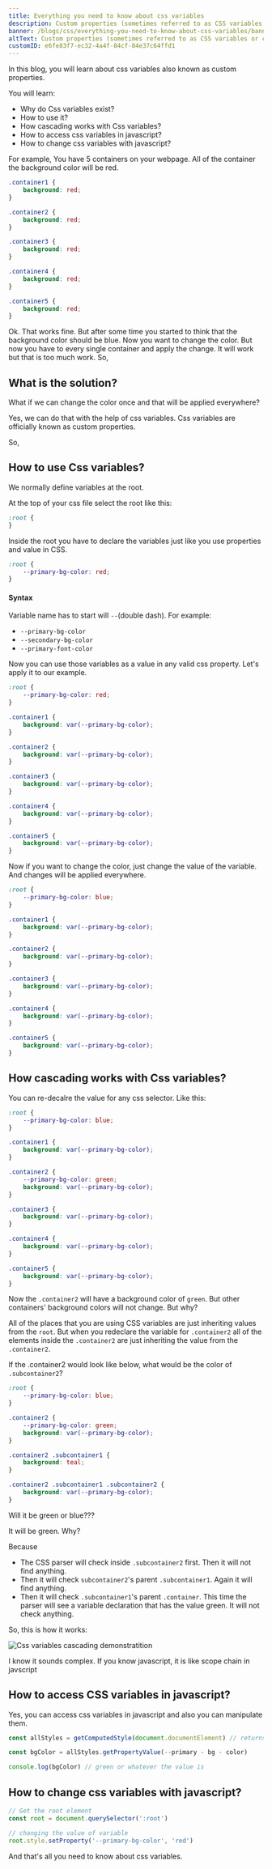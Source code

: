 ```yaml
---
title: Everything you need to know about css variables
description: Custom properties (sometimes referred to as CSS variables or cascading variables) are entities defined by CSS authors that contain specific values to be reused throughout a document.
banner: /blogs/css/everything-you-need-to-know-about-css-variables/banner.png
altText: Custom properties (sometimes referred to as CSS variables or cascading variables) are entities defined by CSS authors that contain specific values to be reused throughout a document.
customID: e6fe83f7-ec32-4a4f-84cf-84e37c64ffd1
---
```


In this blog, you will learn about css variables also known as custom properties.

You will learn:

- Why do Css variables exist?
- How to use it?
- How cascading works with Css variables?
- How to access css variables in javascript?
- How to change css variables with javascript?

For example, You have 5 containers on your webpage. All of the container
the background color will be red.

```css
.container1 {
	background: red;
}

.container2 {
	background: red;
}

.container3 {
	background: red;
}

.container4 {
	background: red;
}

.container5 {
	background: red;
}
```

Ok. That works fine. But after some time you started to think that the background color should be blue. Now you want to change the color. But now you have to every single container and apply the change. It will work but that is too much work. So,

## What is the solution?

What if we can change the color once and that will be applied everywhere?

Yes, we can do that with the help of css variables. Css variables are officially known as custom properties.

So,

## How to use Css variables?

We normally define variables at the root.

At the top of your css file select the root like this:

```css
:root {
}
```

Inside the root you have to declare the variables just like you use properties and value in CSS.

```css
:root {
	--primary-bg-color: red;
}
```

#### Syntax

Variable name has to start will `--`(double dash). For example:

- `--primary-bg-color`
- `--secondary-bg-color`
- `--primary-font-color`

Now you can use those variables as a value in any valid css property. Let's apply it to our example.

```css
:root {
	--primary-bg-color: red;
}

.container1 {
	background: var(--primary-bg-color);
}

.container2 {
	background: var(--primary-bg-color);
}

.container3 {
	background: var(--primary-bg-color);
}

.container4 {
	background: var(--primary-bg-color);
}

.container5 {
	background: var(--primary-bg-color);
}
```

Now if you want to change the color, just change the value of the variable. And changes will be applied everywhere.

```css
:root {
	--primary-bg-color: blue;
}

.container1 {
	background: var(--primary-bg-color);
}

.container2 {
	background: var(--primary-bg-color);
}

.container3 {
	background: var(--primary-bg-color);
}

.container4 {
	background: var(--primary-bg-color);
}

.container5 {
	background: var(--primary-bg-color);
}
```

## How cascading works with Css variables?

You can re-decalre the value for any css selector. Like this:

```css
:root {
	--primary-bg-color: blue;
}

.container1 {
	background: var(--primary-bg-color);
}

.container2 {
	--primary-bg-color: green;
	background: var(--primary-bg-color);
}

.container3 {
	background: var(--primary-bg-color);
}

.container4 {
	background: var(--primary-bg-color);
}

.container5 {
	background: var(--primary-bg-color);
}
```

Now the `.container2` will have a background color of `green`. But other containers' background colors will not change. But why?

All of the places that you are using CSS variables are just inheriting values from the `root`. But when you redeclare the variable for `.container2` all of the elements inside the `.container2` are just inheriting the value from the `.container2`.

If the .container2 would look like below, what would be the color of `.subcontainer2`?

```css
:root {
	--primary-bg-color: blue;
}

.container2 {
	--primary-bg-color: green;
	background: var(--primary-bg-color);
}

.container2 .subcontainer1 {
	background: teal;
}

.container2 .subcontainer1 .subcontainer2 {
	background: var(--primary-bg-color);
}
```

Will it be green or blue???

It will be green. Why?

Because

- The CSS parser will check inside `.subcontainer2` first. Then it will not find anything.
- Then it will check `subcontainer2`'s parent `.subcontainer1`. Again it will find anything.
- Then it will check `.subcontainer1`'s parent `.container`. This time the parser will see a
  variable declaration that has the value green. It will not check anything.

So, this is how it works:

![Css variables cascading demonstratition](https://dev-to-uploads.s3.amazonaws.com/uploads/articles/f1z2s90tm935gdsv32na.png)

I know it sounds complex. If you know javascript, it is like scope chain in javscript

## How to access CSS variables in javascript?

Yes, you can access css variables in javascript and also you can manipulate them.

```javascript
const allStyles = getComputedStyle(document.documentElement) // returns all css styles as an object

const bgColor = allStyles.getPropertyValue(--primary - bg - color)

console.log(bgColor) // green or whatever the value is
```

## How to change css variables with javascript?

```javascript
// Get the root element
const root = document.querySelector(':root')

// changing the value of variable
root.style.setProperty('--primary-bg-color', 'red')
```

And that's all you need to know about css variables.
